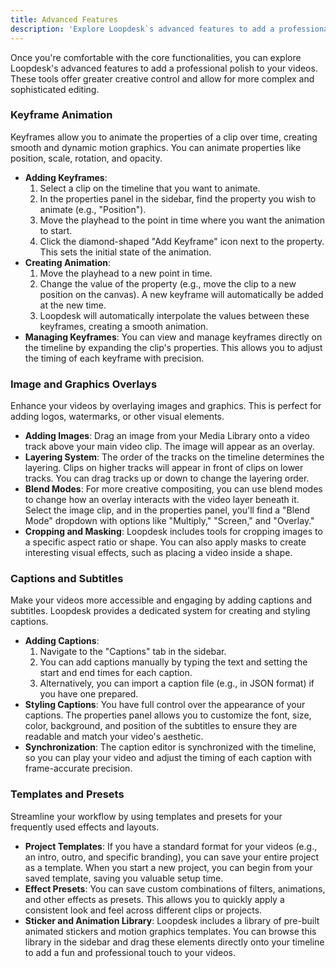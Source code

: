 ```yaml
---
title: Advanced Features
description: 'Explore Loopdesk`s advanced features to add a professional polish to your videos.'
---
```


Once you're comfortable with the core functionalities, you can explore Loopdesk's advanced features to add a professional polish to your videos. These tools offer greater creative control and allow for more complex and sophisticated editing.

### Keyframe Animation

Keyframes allow you to animate the properties of a clip over time, creating smooth and dynamic motion graphics. You can animate properties like position, scale, rotation, and opacity.

*   **Adding Keyframes**:
    1.  Select a clip on the timeline that you want to animate.
    2.  In the properties panel in the sidebar, find the property you wish to animate (e.g., "Position").
    3.  Move the playhead to the point in time where you want the animation to start.
    4.  Click the diamond-shaped "Add Keyframe" icon next to the property. This sets the initial state of the animation.
*   **Creating Animation**:
    1.  Move the playhead to a new point in time.
    2.  Change the value of the property (e.g., move the clip to a new position on the canvas). A new keyframe will automatically be added at the new time.
    3.  Loopdesk will automatically interpolate the values between these keyframes, creating a smooth animation.
*   **Managing Keyframes**: You can view and manage keyframes directly on the timeline by expanding the clip's properties. This allows you to adjust the timing of each keyframe with precision.

### Image and Graphics Overlays

Enhance your videos by overlaying images and graphics. This is perfect for adding logos, watermarks, or other visual elements.

*   **Adding Images**: Drag an image from your Media Library onto a video track above your main video clip. The image will appear as an overlay.
*   **Layering System**: The order of the tracks on the timeline determines the layering. Clips on higher tracks will appear in front of clips on lower tracks. You can drag tracks up or down to change the layering order.
*   **Blend Modes**: For more creative compositing, you can use blend modes to change how an overlay interacts with the video layer beneath it. Select the image clip, and in the properties panel, you'll find a "Blend Mode" dropdown with options like "Multiply," "Screen," and "Overlay."
*   **Cropping and Masking**: Loopdesk includes tools for cropping images to a specific aspect ratio or shape. You can also apply masks to create interesting visual effects, such as placing a video inside a shape.

### Captions and Subtitles

Make your videos more accessible and engaging by adding captions and subtitles. Loopdesk provides a dedicated system for creating and styling captions.

*   **Adding Captions**:
    1.  Navigate to the "Captions" tab in the sidebar.
    2.  You can add captions manually by typing the text and setting the start and end times for each caption.
    3.  Alternatively, you can import a caption file (e.g., in JSON format) if you have one prepared.
*   **Styling Captions**: You have full control over the appearance of your captions. The properties panel allows you to customize the font, size, color, background, and position of the subtitles to ensure they are readable and match your video's aesthetic.
*   **Synchronization**: The caption editor is synchronized with the timeline, so you can play your video and adjust the timing of each caption with frame-accurate precision.

### Templates and Presets

Streamline your workflow by using templates and presets for your frequently used effects and layouts.

*   **Project Templates**: If you have a standard format for your videos (e.g., an intro, outro, and specific branding), you can save your entire project as a template. When you start a new project, you can begin from your saved template, saving you valuable setup time.
*   **Effect Presets**: You can save custom combinations of filters, animations, and other effects as presets. This allows you to quickly apply a consistent look and feel across different clips or projects.
*   **Sticker and Animation Library**: Loopdesk includes a library of pre-built animated stickers and motion graphics templates. You can browse this library in the sidebar and drag these elements directly onto your timeline to add a fun and professional touch to your videos.